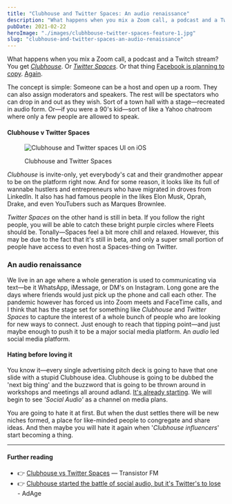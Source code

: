 ```yaml
---
title: "Clubhouse and Twitter Spaces: An audio renaissance"
description: "What happens when you mix a Zoom call, a podcast and a Twitch stream?"
pubDate: 2021-02-22
heroImage: "./images/clubhbouse-twitter-spaces-feature-1.jpg"
slug: "clubhouse-and-twitter-spaces-an-audio-renaissance"
---
```

What happens when you mix a Zoom call, a podcast and a Twitch stream? You get _[Clubhouse](https://www.joinclubhouse.com/)_. Or _[Twitter Spaces](https://help.twitter.com/en/using-twitter/spaces)_. Or that thing [Facebook is planning to copy](https://www.nytimes.com/2021/02/10/technology/facebook-building-product-clubhouse.html). [Again](https://www.wired.com/story/copycat-how-facebook-tried-to-squash-snapchat/).

The concept is simple: Someone can be a host and open up a room. They can also assign moderators and speakers. The rest will be spectators who can drop in and out as they wish. Sort of a town hall with a stage—recreated in audio form. Or—if you were a 90's kid—sort of like a Yahoo chatroom where only a few people are allowed to speak.

#### Clubhouse v Twitter Spaces

<figure>

![Clubhouse and Twitter spaces UI on iOS](images/clubhbouse-twitter-spaces-1024x652.jpg)

<figcaption>

Clubhouse and Twitter Spaces

</figcaption>

</figure>

_Clubhouse_ is invite-only, yet everybody's cat and their grandmother appear to be on the platform right now. And for some reason, it looks like its full of wannabe hustlers and entrepreneurs who have migrated in droves from LinkedIn. It also has had famous people in the likes Elon Musk, Oprah, Drake, and even YouTubers such as Marques Brownlee.

_Twitter Spaces_ on the other hand is still in beta. If you follow the right people, you will be able to catch these bright purple circles where Fleets should be. Tonally—Spaces feel a bit more chill and relaxed. However, this may be due to the fact that it's still in beta, and only a super small portion of people have access to even host a Spaces-thing on Twitter.

### An audio renaissance

We live in an age where a whole generation is used to communicating via text—be it WhatsApp, iMessage, or DM's on Instagram. Long gone are the days where friends would just pick up the phone and call each other. The pandemic however has forced us into Zoom meets and FaceTime calls, and I think that has the stage set for something like _Clubhouse_ and _Twitter Spaces_ to capture the interest of a whole bunch of people who are looking for new ways to connect. Just enough to reach that tipping point—and just maybe enough to push it to be a major social media platform. An _audio_ led social media platform.

#### Hating before loving it

You know it—every single advertising pitch deck is going to have that one slide with a stupid Clubhouse idea. Clubhouse is going to be dubbed the 'next big thing' and the buzzword that is going to be thrown around in workshops and meetings all around adland. [It's already starting](https://www.campaignlive.co.uk/article/brands-leverage-emerging-audio-platforms-clubhouse/1707946). We will begin to see _'Social Audio'_ as a channel on media plans.

You are going to hate it at first. But when the dust settles there will be new niches formed, a place for like-minded people to congregate and share ideas. And then maybe you will hate it again when '_Clubhouse_ _influencers_' start becoming a thing.

* * *

#### Further reading

- 👉 [Clubhouse vs Twitter Spaces](https://transistor.fm/spaces-clubhouse/) — Transistor FM
- 👉 [Clubhouse started the battle of social audio, but it's Twitter's to lose](https://adage.com/article/opinion/opinion-clubhouse-started-battle-social-audio-its-twitters-lose/2314986) - AdAge
